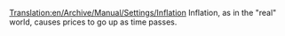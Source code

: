 [[Translation:en/Archive/Manual/Settings/Inflation]]
Inflation, as in the "real" world, causes prices to go up as time passes.